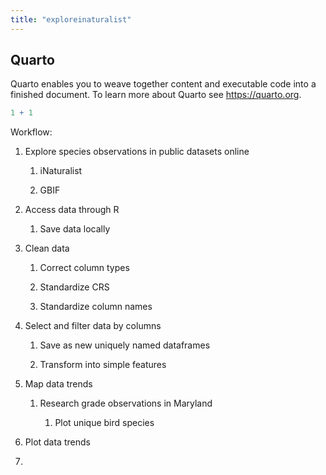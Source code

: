 ```yaml
---
title: "exploreinaturalist"
---
```


## Quarto

Quarto enables you to weave together content and executable code into a finished document. To learn more about Quarto see <https://quarto.org>.

```r
1 + 1
```

Workflow:

1.  Explore species observations in public datasets online

    1.  iNaturalist

    2.  GBIF

2.  Access data through R

    1.  Save data locally

3.  Clean data

    1.  Correct column types

    2.  Standardize CRS

    3.  Standardize column names

4.  Select and filter data by columns

    1.  Save as new uniquely named dataframes

    2.  Transform into simple features

5.  Map data trends

    1.  Research grade observations in Maryland

        1.  Plot unique bird species

6.  Plot data trends

7.  
